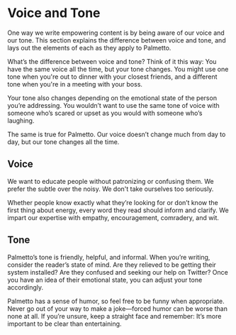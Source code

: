 <Meta title="Content/Voice and Tone" />

# Voice and Tone

<div className="mw-4xl">

One way we write empowering content is by being aware of our voice and our tone. This section explains the difference between voice and tone, and lays out the elements of each as they apply to Palmetto.

What’s the difference between voice and tone? Think of it this way: You have the same voice all the time, but your tone changes. You might use one tone when you're out to dinner with your closest friends, and a different tone when you're in a meeting with your boss.

Your tone also changes depending on the emotional state of the person you’re addressing. You wouldn’t want to use the same tone of voice with someone who’s scared or upset as you would with someone who’s laughing.

The same is true for Palmetto. Our voice doesn’t change much from day to day, but our tone changes all the time.

## Voice

We want to educate people without patronizing or confusing them.
We prefer the subtle over the noisy.
We don't take ourselves too seriously.

Whether people know exactly what they’re looking for or don’t know the first thing about energy, every word they read should inform and clarify. We impart our expertise with empathy, encouragement, comradery, and wit.

## Tone

Palmetto’s tone is friendly, helpful, and informal. When you’re writing, consider the reader’s state of mind. Are they relieved to be getting their system installed? Are they confused and seeking our help on Twitter? Once you have an idea of their emotional state, you can adjust your tone accordingly.

Palmetto has a sense of humor, so feel free to be funny when appropriate. Never go out of your way to make a joke—forced humor can be worse than none at all. If you’re unsure, keep a straight face and remember: It’s more important to be clear than entertaining.

</div>
